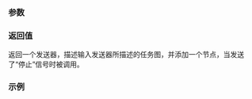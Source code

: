 {{cpp/execution/title|let_stopped}}
{{cpp/execution/navbar}}
{{ddcl|header=execution|since=c++26|
execution::sender auto let_stopped( execution::sender auto input,
                                    std::invocable auto function );
}}

===参数===
{{par begin}}
{{par|input|发送器，一旦停止将发送“停止令牌”以执行函数}}
{{par|function|当输入发送器发生错误时以错误调用的可调用体}}
{{par end}}

===返回值===
返回一个发送器，描述输入发送器所描述的任务图，并添加一个节点，当发送了“停止”信号时被调用。

===示例===
{{example}}

{{langlinks|de|en|es|ja|ru}}